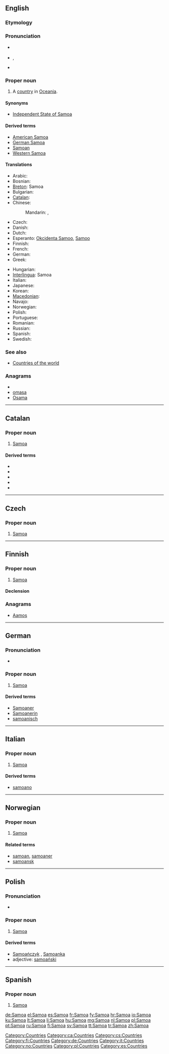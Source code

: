 {{also|samoa}}
==English==
{{wikipedia}}

===Etymology===
{{etystub}}

===Pronunciation===
* {{a|UK}} {{IPA|/səˈməʊ.ə/}}
* {{a|US}} {{enPR|sə-mō'ə}}, {{IPA|/səˈmoʊ.ə/}}
* {{audio|en-us-Samoa.ogg|Audio (US)}}

===Proper noun===
{{en-proper noun}}

# A [[country]] in [[Oceania]].

====Synonyms====
* [[Independent State of Samoa]] {{i|officially}}

====Derived terms====
* [[American Samoa]]
* [[German Samoa]]
* [[Samoan]]
* [[Western Samoa]]

====Translations====
{{trans-top|Independent State of Samoa}}
* Arabic: {{t|ar|ساموا|f|tr=samuua}}
* Bosnian: {{t-|bs|Samoa|f}}
* [[Breton]]: Samoa
* Bulgarian: {{t-|bg|Самоа}}
* [[Catalan]]: {{t-|ca|Samoa|f}}
* Chinese:
*: Mandarin: {{t|cmn|薩摩亞|sc=Hani}}, {{t|cmn|萨摩亚|tr=Sàmóyǎ|sc=Hani}}
* Czech: {{t-|cs|Samoa}}
* Danish: {{t-|da|Samoa}}
* Dutch: {{t+|nl|Samoa}}
* Esperanto: [[Okcidenta Samoo]], [[Samoo]]
* Finnish: {{t+|fi|Samoa}}
* French: {{t+|fr|Samoa}}
* German: {{t+|de|Samoa}}
* Greek: {{t+|el|Σαμόα|f|tr=Samóa}}
{{trans-mid}}
* Hungarian: {{t+|hu|Szamoa}}
* [[Interlingua]]: Samoa
* Italian: {{t-|it|Samoa}}
* Japanese: {{t|ja|サモア|tr=Samoa}}
* Korean: {{t|ko|사모아|tr=Samoa}}
* [[Macedonian]]: {{t-|mk|Самоа|f|tr=Samóa}}
* Navajo: {{tø|nv|Samóa}}
* Norwegian: {{t-|no|Samoa}}
* Polish: {{l|pl|Samoa}} {{n}}
* Portuguese: {{t+|pt|Samoa}}
* Romanian: {{t-|ro|Samoa|f}}
* Russian: {{t-|ru|Самоа|f|n|tr=Samóa}} {{indeclinable}}
* Spanish: {{t+|es|Samoa}}
* Swedish: {{t+|sv|Samoa}}
{{trans-bottom}}

===See also===
* [[Appendix:Countries of the world|Countries of the world]]

===Anagrams===
* {{alphagram|aamos}}
* [[omasa#English|omasa]]
* [[Osama#English|Osama]]

[[Category:Countries]]

----

==Catalan==

===Proper noun===
{{ca-proper noun|m}}

# [[#English|Samoa]]

====Derived terms====
* {{l|ca|illes Samoa|gloss=Samoan Islands}}
* {{l|ca|samoà|gloss=Samoan}}
* {{l|ca|Samoa Alemanya|gloss=German Samoa}}
* {{l|ca|Samoa Nord-americana|gloss=American Samoa}}
* {{l|ca|Samoa Occidental|gloss=Western Samoa}}

[[Category:ca:Countries]]

----

==Czech==

===Proper noun===
{{cs-proper noun|g=}}

# [[#English|Samoa]]

[[Category:cs:Countries]]

----

==Finnish==

===Proper noun===
{{infl|fi|proper noun}}

# [[#English|Samoa]]

====Declension====
{{fi-decl-koira|Samo|np=1}}

===Anagrams===
* [[Aamos#Finnish|Aamos]]

[[Category:fi:Countries]]

----

==German==
{{wikipedia|lang=de}}

===Pronunciation===
* {{audio|De-at-Samoa.ogg|Audio (Austria)}}

===Proper noun===
{{infl|de|proper noun|g=n}}

# [[#English|Samoa]]

====Derived terms====
* [[Samoaner]]
* [[Samoanerin]]
* [[samoanisch]]

[[Category:de:Countries]]

----

==Italian==

===Proper noun===
{{infl|it|proper noun|g=f}}

# [[#English|Samoa]]

====Derived terms====
* [[samoano]]

[[Category:it:Countries]]

----

==Norwegian==

===Proper noun===
{{infl|no|proper noun}}

# [[#English|Samoa]]

====Related terms====
* [[samoan]], [[samoaner]]
* [[samoansk]]

[[Category:no:Countries]]

----

==Polish==

===Pronunciation===
* {{IPA|/saˈmɔa/|lang=pl}}

===Proper noun===
{{infl|pl|proper noun|g=n}}

# [[#English|Samoa]]

====Derived terms====
* [[Samoańczyk]] {{m}}, [[Samoanka]] {{f}}
* adjective: [[samoański]]

[[Category:pl:Countries]]

----

==Spanish==
{{wikipedia|lang=es}}

===Proper noun===
{{es-proper noun}}

# [[#English|Samoa]]

[[Category:es:Countries]]

[[de:Samoa]]
[[el:Samoa]]
[[es:Samoa]]
[[fr:Samoa]]
[[fy:Samoa]]
[[hr:Samoa]]
[[io:Samoa]]
[[ku:Samoa]]
[[lt:Samoa]]
[[li:Samoa]]
[[hu:Samoa]]
[[mg:Samoa]]
[[nl:Samoa]]
[[pl:Samoa]]
[[pt:Samoa]]
[[ru:Samoa]]
[[fi:Samoa]]
[[sv:Samoa]]
[[tt:Samoa]]
[[tr:Samoa]]
[[zh:Samoa]]